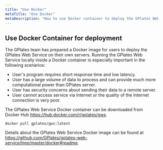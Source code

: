 ```yaml
---
title: "Use Docker"
metaTitle: "Use Docker"
metaDescription: "How to use Docker container to deploy the GPlates Web Service on your own server."
---
```


## Use Docker Container for deployment

The GPlates team has prepared a Docker image for users to deploy the GPlates Web Service on their own servers. 
Running the GPlates Web Service locally inside a Docker container is especially important in the following scenarios:

* User's program requires short response time and low latency.
* User has a large volume of data to process and can provide much more computational power than GPlates server.
* User has security concerns about sending their data to a remote server.
* User cannot access service via Internet or the quality of the Internet connection is very poor.

The GPlates Web Service Docker container can be downloaded from Docker Hub https://hub.docker.com/r/gplates/gws. 

```shell
docker pull gplates/gws:latest
```

Details about the GPlates Web Service Docker image can be found at https://github.com/GPlates/gplates-web-service/tree/master/docker#readme.